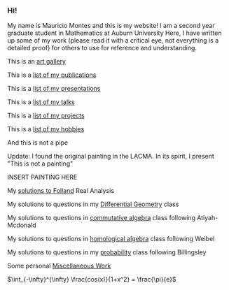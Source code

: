 === Hi! ===

My name is Mauricio Montes and this is my website!
I am a second year graduate student in Mathematics at Auburn University
Here, I have written up some of my work (please read it with a critical eye, not everything is a detailed proof) for others to use for reference and understanding.


This is an [[art gallery]]

This is a [[list of my publications]]

This is a [[list of my presentations]]

This is a [[list of my talks]]

This is a [[list of my projects]]

This is a [[list of my hobbies]]

And this is not a pipe

{{https://upload.wikimedia.org/wikipedia/en/b/b9/MagrittePipe.jpg}}

Update: I found the original painting in the LACMA. In its spirit, I present "This is not a
painting"

INSERT PAINTING HERE

My [[solutions to Folland]]  Real Analysis

My solutions to questions in my [[Differential Geometry]] class

My solutions to questions in [[commutative algebra]] class following Atiyah-Mcdonald

My solutions to questions in [[homological algebra]] class following Weibel

My solutions to questions in my [[probability]] class following Billingsley

Some personal [[Miscellaneous Work]]

$\int_{-\infty}^{\infty} \frac{cos(x)}{1+x^2} = \frac{\pi}{e}$
